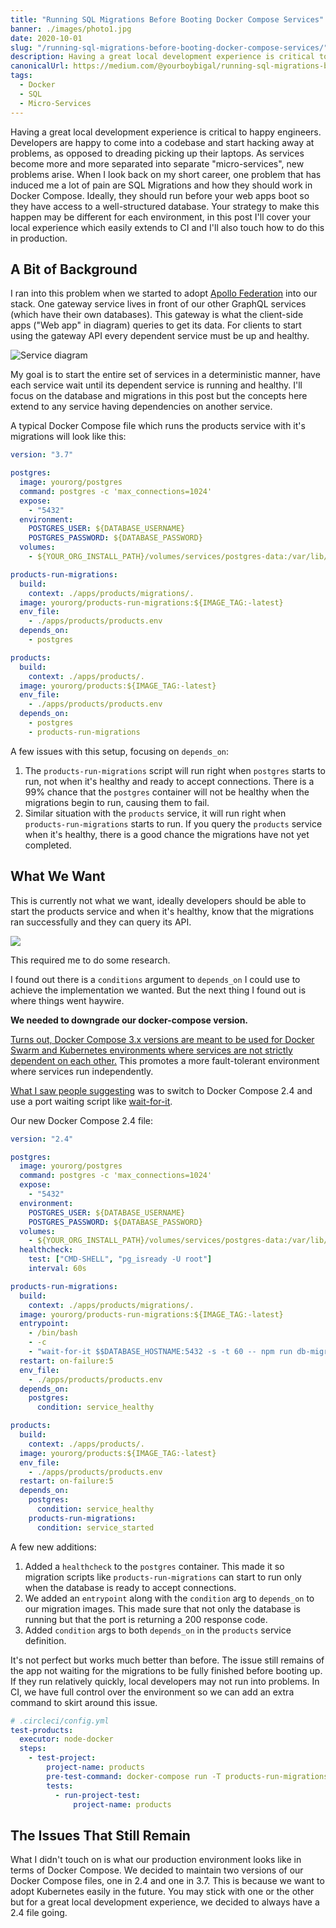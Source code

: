 ```yaml
---
title: "Running SQL Migrations Before Booting Docker Compose Services"
banner: ./images/photo1.jpg
date: 2020-10-01
slug: "/running-sql-migrations-before-booting-docker-compose-services/"
description: Having a great local development experience is critical to happy engineers.
canonicalUrl: https://medium.com/@yourboybigal/running-sql-migrations-before-booting-docker-compose-services-a8909bf03cbc
tags:
  - Docker
  - SQL
  - Micro-Services
---
```


Having a great local development experience is critical to happy engineers. Developers are happy to come into a codebase and start hacking away at problems, as opposed to dreading picking up their laptops. As services become more and more separated into separate "micro-services", new problems arise. When I look back on my short career, one problem that has induced me a lot of pain are SQL Migrations and how they should work in Docker Compose. Ideally, they should run before your web apps boot so they have access to a well-structured database. Your strategy to make this happen may be different for each environment, in this post I'll cover your local experience which easily extends to CI and I'll also touch how to do this in production.

## A Bit of Background

I ran into this problem when we started to adopt [Apollo Federation](https://www.apollographql.com/blog/apollo-federation-f260cf525d21/) into our stack. One gateway service lives in front of our other GraphQL services (which have their own databases). This gateway is what the client-side apps ("Web app" in diagram) queries to get its data. For clients to start using the gateway API every dependent service must be up and healthy.

![Service diagram](https://res.cloudinary.com/dscgr6mcw/image/upload/v1601385465/docker-sql-post/entire_service_diagram.png)

My goal is to start the entire set of services in a deterministic manner, have each service wait until its dependent service is running and healthy. I'll focus on the database and migrations in this post but the concepts here extend to any service having dependencies on another service.

A typical Docker Compose file which runs the products service with it's migrations will look like this:

```yaml
version: "3.7"

postgres:
  image: yourorg/postgres
  command: postgres -c 'max_connections=1024'
  expose:
    - "5432"
  environment:
    POSTGRES_USER: ${DATABASE_USERNAME}
    POSTGRES_PASSWORD: ${DATABASE_PASSWORD}
  volumes:
    - ${YOUR_ORG_INSTALL_PATH}/volumes/services/postgres-data:/var/lib/postgresql/data:delegated

products-run-migrations:
  build:
    context: ./apps/products/migrations/.
  image: yourorg/products-run-migrations:${IMAGE_TAG:-latest}
  env_file:
    - ./apps/products/products.env
  depends_on:
    - postgres

products:
  build:
    context: ./apps/products/.
  image: yourorg/products:${IMAGE_TAG:-latest}
  env_file:
    - ./apps/products/products.env
  depends_on:
    - postgres
    - products-run-migrations
```

A few issues with this setup, focusing on `depends_on`:

1. The `products-run-migrations` script will run right when `postgres` starts to run, not when it's healthy and ready to accept connections. There is a 99% chance that the `postgres` container will not be healthy when the migrations begin to run, causing them to fail.
2. Similar situation with the `products` service, it will run right when `products-run-migrations` starts to run. If you query the `products` service when it's healthy, there is a good chance the migrations have not yet completed.

## What We Want

This is currently not what we want, ideally developers should be able to start the products service and when it's healthy, know that the migrations ran successfully and they can query its API.

![](https://res.cloudinary.com/dscgr6mcw/image/upload/v1601385467/docker-sql-post/external-content.duckduckgo.com.gif)

This required me to do some research.

I found out there is a `conditions` argument to `depends_on` I could use to achieve the implementation we wanted. But the next thing I found out is where things went haywire.

**We needed to downgrade our docker-compose version.**

[Turns out, Docker Compose 3.x versions are meant to be used for Docker Swarm and Kubernetes environments where services are not strictly dependent on each other.](https://github.com/peter-evans/docker-compose-healthcheck/issues/3) This promotes a more fault-tolerant environment where services run independently.

[What I saw people suggesting](https://peterevans.dev/posts/how-to-wait-for-container-x-before-starting-y/) was to switch to Docker Compose 2.4 and use a port waiting script like [wait-for-it](https://github.com/vishnubob/wait-for-it).

Our new Docker Compose 2.4 file:

```yaml
version: "2.4"

postgres:
  image: yourorg/postgres
  command: postgres -c 'max_connections=1024'
  expose:
    - "5432"
  environment:
    POSTGRES_USER: ${DATABASE_USERNAME}
    POSTGRES_PASSWORD: ${DATABASE_PASSWORD}
  volumes:
    - ${YOUR_ORG_INSTALL_PATH}/volumes/services/postgres-data:/var/lib/postgresql/data:delegated
  healthcheck:
    test: ["CMD-SHELL", "pg_isready -U root"]
    interval: 60s

products-run-migrations:
  build:
    context: ./apps/products/migrations/.
  image: yourorg/products-run-migrations:${IMAGE_TAG:-latest}
  entrypoint:
    - /bin/bash
    - -c
    - "wait-for-it $$DATABASE_HOSTNAME:5432 -s -t 60 -- npm run db-migrate:products"
  restart: on-failure:5
  env_file:
    - ./apps/products/products.env
  depends_on:
    postgres:
      condition: service_healthy

products:
  build:
    context: ./apps/products/.
  image: yourorg/products:${IMAGE_TAG:-latest}
  env_file:
    - ./apps/products/products.env
  restart: on-failure:5
  depends_on:
    postgres:
      condition: service_healthy
    products-run-migrations:
      condition: service_started
```

A few new additions:

1. Added a `healthcheck` to the `postgres` container. This made it so migration scripts like `products-run-migrations` can start to run only when the database is ready to accept connections.
2. We added an `entrypoint` along with the `condition` arg to `depends_on` to our migration images. This made sure that not only the database is running but that the port is returning a 200 response code.
3. Added `condition` args to both `depends_on` in the `products` service definition.

It's not perfect but works much better than before. The issue still remains of the app not waiting for the migrations to be fully finished before booting up. If they run relatively quickly, local developers may not run into problems. In CI, we have full control over the environment so we can add an extra command to skirt around this issue.

```yaml
# .circleci/config.yml
test-products:
  executor: node-docker
  steps:
    - test-project:
        project-name: products
        pre-test-command: docker-compose run -T products-run-migrations
        tests:
          - run-project-test:
              project-name: products
```

## The Issues That Still Remain

What I didn't touch on is what our production environment looks like in terms of Docker Compose. We decided to maintain two versions of our Docker Compose files, one in 2.4 and one in 3.7. This is because we want to adopt Kubernetes easily in the future. You may stick with one or the other but for a great local development experience, we decided to always have a 2.4 file going.
